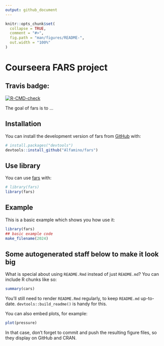 ```yaml
---
output: github_document
---
```


<!-- README.md is generated from README.Rmd. Please edit that file -->

```r
knitr::opts_chunk$set(
  collapse = TRUE,
  comment = "#>",
  fig.path = "man/figures/README-",
  out.width = "100%"
)
```

# Courseera FARS project

## Travis badge:

<!-- badges: start -->
[![R-CMD-check](https://github.com/Alfamino/fars/actions/workflows/R-CMD-check.yaml/badge.svg)](https://github.com/Alfamino/fars/actions/workflows/R-CMD-check.yaml)
<!-- badges: end -->

The goal of fars is to ...

## Installation

You can install the development version of fars from [GitHub](https://github.com/) with:

``` r
# install.packages("devtools")
devtools::install_github("Alfamino/fars")
```

## Use library

You can use [fars](https://github.com/) with:

``` r
# library(fars)
library(fars)
```

## Example

This is a basic example which shows you how use it:

```r
library(fars)
## basic example code
make_filename(2024)
```


## Some autogenerated staff below to make it look big

What is special about using `README.Rmd` instead of just `README.md`? You can include R chunks like so:

```r
summary(cars)
```

You'll still need to render `README.Rmd` regularly, to keep `README.md` up-to-date. `devtools::build_readme()` is handy for this.

You can also embed plots, for example:

```r
plot(pressure)
```

In that case, don't forget to commit and push the resulting figure files, so they display on GitHub and CRAN.
